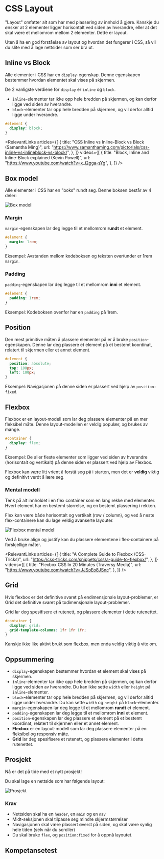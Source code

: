 
# CSS Layout

"Layout" omfatter alt som har med plassering av innhold å gjøre.
Kanskje du ønsker at 2 elementer ligger horisontalt ved siden av hverandre, eller at det skal være et mellomrom mellom 2 elementer.
Dette er layout.

Uten å ha en god forståelse av layout og hvordan det fungerer i CSS, så vil du slite med å lage nettsider som ser bra ut.

## Inline vs Block

Alle elementer i CSS har en `display`-egenskap. Denne egenskapen bestemmer hvordan elementet skal vises på skjermen.

De 2 vanligste verdiene for `display` er `inline` og `block`.

- `inline`-elementer tar ikke opp hele bredden på skjermen, og kan derfor ligge ved siden av hverandre.
- `block`-elementer tar opp hele bredden på skjermen, og vil derfor alltid ligge under hverandre.

```css
#element {
  display: block;
}
```

<RelevantLinks
  articles={[
    {
      title:
        "CSS Inline vs Inline-Block vs Block (Samantha Ming)",
      url: "https://www.samanthaming.com/pictorials/css-inline-vs-inlineblock-vs-block/",
    },
  ]}
  videos={[
    {
      title:
        "Block, Inline and Inline-Block explained (Kevin Powell)",
      url: "https://www.youtube.com/watch?v=x_i2gga-sYg",
    },
  ]}
/>

## Box model

Alle elementer i CSS har en "boks" rundt seg.
Denne boksen består av 4 deler:

<BoxModel />

<div style={{ height: "1rem" }} />

![Box model](/img/box-model.png)

### Margin

`margin`-egenskapen lar deg legge til et mellomrom **rundt** et element.

```css
#element {
  margin: 1rem;
}
```

Eksempel: Avstanden mellom kodeboksen og teksten over/under er 1rem `margin`.

### Padding

`padding`-egenskapen lar deg legge til et mellomrom **inni** et element.

```css
#element {
  padding: 1rem;
}
```

Eksempel: Kodeboksen ovenfor har en `padding` på 1rem.

## Position

Den mest primitive måten å plassere elementer på er å bruke `position`-egenskapen.
Denne lar deg plassere et element på et bestemt koordinat, relatert til skjermen eller et annet element.

```css
#element {
  position: absolute;
  top: 100px;
  left: 100px;
}
```

Eksempel: Navigasjonen på denne siden er plassert ved hjelp av `position: fixed`.

## Flexbox

Flexbox er en layout-modell som lar deg plassere elementer på en mer fleksibel måte.
Denne layout-modellen er veldig populær, og brukes av mange.

```css
#container {
  display: flex;
}
```

Eksempel: De aller fleste elementer som ligger ved siden av hverandre (horisontalt og vertikalt) på denne siden er plassert ved hjelp av Flexbox.

Flexbox kan være litt vrient å forstå seg på i starten, men det er **veldig** viktig og definitivt verdt å lære seg.

### Mental modell

Tenk på alt innholdet i en flex container som en lang rekke med elementer. Hvert element har en bestemt størrelse, og en bestemt plassering i rekken.

Flex kan være både horisontalt og vertikalt (row / column), og ved å neste flex-containere kan du lage veldig avanserte layouter.

![Flexbox mental model](/img/mental-model-flex.png)

Ved å bruke align og justify kan du plassere elementene i flex-containere på forskjellige måter.

<RelevantLinks
  articles={[
    {
      title: "A Complete Guide to Flexbox (CSS-Tricks)",
      url: "https://css-tricks.com/snippets/css/a-guide-to-flexbox/",
    },
  ]}
  videos={[
    {
      title: "Flexbox CSS In 20 Minutes (Traversy Media)",
      url: "https://www.youtube.com/watch?v=JJSoEo8JSnc",
    },
  ]}
/>

## Grid

Hvis flexbox er det definitive svaret på endimensjonale layout-problemer, er Grid det definitive svaret på todimensjonale layout-problemer.

Grid lar deg spesifisere et rutenett, og plassere elementer i dette rutenettet.

```css
#container {
  display: grid;
  grid-template-columns: 1fr 1fr 1fr;
}
```

Kanskje ikke like aktivt brukt som [flexbox](#flexbox), men enda veldig viktig å vite om.

## Oppsummering

- `display`-egenskapen bestemmer hvordan et element skal vises på skjermen.
- `inline`-elementer tar ikke opp hele bredden på skjermen, og kan derfor ligge ved siden av hverandre. Du kan ikke sette `width` eller `height` på `inline`-elementer.
- `block`-elementer tar opp hele bredden på skjermen, og vil derfor alltid ligge under hverandre. Du kan sette `width` og `height` på `block`-elementer.
- `margin`-egenskapen lar deg legge til et mellomrom **rundt** et element.
- `padding`-egenskapen lar deg legge til et mellomrom **inni** et element.
- `position`-egenskapen lar deg plassere et element på et bestemt koordinat, relatert til skjermen eller et annet element.
- **Flexbox** er en layout-modell som lar deg plassere elementer på en fleksibel og responsiv måte.
- **Grid** lar deg spesifisere et rutenett, og plassere elementer i dette rutenettet.

## Prosjekt

Nå er det på tide med et nytt prosjekt!

Du skal lage en nettside som har følgende layout:

![Prosjekt](/img/layout-prosjekt.png)

### Krav

- Nettsiden skal ha en `header`, en `main` og en `nav`
- Midt-seksjonen skal tilpasse seg mindre skjermstørrelser
- Navigasjonen skal være plassert øverst på siden, og skal være synlig hele tiden (selv når du scroller)
- Du skal bruke `flex`, og `position:fixed` for å oppnå layoutet.

## Kompetansetest

<Test />

